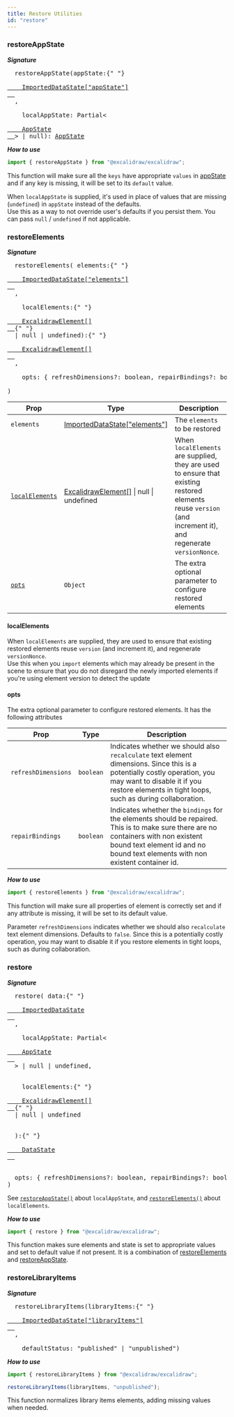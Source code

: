 ```yaml
---
title: Restore Utilities
id: "restore"
---
```


### restoreAppState

**_Signature_**

<pre>
  restoreAppState(appState:{" "}
  <a href="https://github.com/excalidraw/excalidraw/blob/master/src/data/types.ts#L34">
    ImportedDataState["appState"]
  </a>
  ,<br />
  &nbsp; localAppState: Partial&lt;
  <a href="https://github.com/excalidraw/excalidraw/blob/master/src/types.ts#L95">
    AppState
  </a>> | null): <a href="https://github.com/excalidraw/excalidraw/blob/master/src/types.ts#L95">AppState</a>
</pre>

**_How to use_**

```js
import { restoreAppState } from "@excalidraw/excalidraw";
```

This function will make sure all the `keys` have appropriate `values` in [appState](https://github.com/excalidraw/excalidraw/blob/master/src/types.ts#L95) and if any key is missing, it will be set to its `default` value.

When `localAppState` is supplied, it's used in place of values that are missing (`undefined`) in `appState` instead of the defaults.  
Use this as a way to not override user's defaults if you persist them. You can pass `null` / `undefined` if not applicable.

### restoreElements

**_Signature_**

<pre>
  restoreElements( elements:{" "}
  <a href="https://github.com/excalidraw/excalidraw/blob/master/src/element/types.ts#L114">
    ImportedDataState["elements"]
  </a>
  ,<br />
  &nbsp; localElements:{" "}
  <a href="https://github.com/excalidraw/excalidraw/blob/master/src/element/types.ts#L114">
    ExcalidrawElement[]
  </a>{" "}
  | null | undefined):{" "}
  <a href="https://github.com/excalidraw/excalidraw/blob/master/src/element/types.ts#L114">
    ExcalidrawElement[]
  </a>
  ,<br />
  &nbsp; opts: &#123; refreshDimensions?: boolean, repairBindings?: boolean }
  <br />)
</pre>

| Prop | Type | Description |
| --- | --- | --- |
| `elements` | <a href="https://github.com/excalidraw/excalidraw/blob/master/src/element/types.ts#L114">ImportedDataState["elements"]</a> | The `elements` to be restored |
| [`localElements`](#localelements) | <a href="https://github.com/excalidraw/excalidraw/blob/master/src/element/types.ts#L114">ExcalidrawElement[]</a> &#124; null &#124; undefined | When `localElements` are supplied, they are used to ensure that existing restored elements reuse `version` (and increment it), and regenerate `versionNonce`. |
| [`opts`](#opts) | `Object` | The extra optional parameter to configure restored elements |

#### localElements

When `localElements` are supplied, they are used to ensure that existing restored elements reuse `version` (and increment it), and regenerate `versionNonce`.  
Use this when you `import` elements which may already be present in the scene to ensure that you do not disregard the newly imported elements if you're using element version to detect the update

#### opts

The extra optional parameter to configure restored elements. It has the following attributes

| Prop | Type | Description |
| --- | --- | --- |
| `refreshDimensions` | `boolean` | Indicates whether we should also `recalculate` text element dimensions. Since this is a potentially costly operation, you may want to disable it if you restore elements in tight loops, such as during collaboration. |
| `repairBindings` | `boolean` | Indicates whether the `bindings` for the elements should be repaired. This is to make sure there are no containers with non existent bound text element id and no bound text elements with non existent container id. |

**_How to use_**

```js
import { restoreElements } from "@excalidraw/excalidraw";
```

This function will make sure all properties of element is correctly set and if any attribute is missing, it will be set to its default value.

Parameter `refreshDimensions` indicates whether we should also `recalculate` text element dimensions. Defaults to `false`. Since this is a potentially costly operation, you may want to disable it if you restore elements in tight loops, such as during collaboration.

### restore

**_Signature_**

<pre>
  restore( data:{" "}
  <a href="https://github.com/excalidraw/excalidraw/blob/master/src/data/types.ts#L34">
    ImportedDataState
  </a>
  ,<br />
  &nbsp; localAppState: Partial&lt;
  <a href="https://github.com/excalidraw/excalidraw/blob/master/src/types.ts#L95">
    AppState
  </a>
  > | null | undefined,
  <br />
  &nbsp; localElements:{" "}
  <a href="https://github.com/excalidraw/excalidraw/blob/master/src/element/types.ts#L114">
    ExcalidrawElement[]
  </a>{" "}
  | null | undefined
  <br />
  ):{" "}
  <a href="https://github.com/excalidraw/excalidraw/blob/master/src/data/types.ts#L4">
    DataState
  </a>
  <br />
  opts: &#123; refreshDimensions?: boolean, repairBindings?: boolean }<br />)
</pre>

See [`restoreAppState()`](https://github.com/excalidraw/excalidraw/blob/master/src/packages/excalidraw/README.md#restoreAppState) about `localAppState`, and [`restoreElements()`](https://github.com/excalidraw/excalidraw/blob/master/src/packages/excalidraw/README.md#restoreElements) about `localElements`.

**_How to use_**

```js
import { restore } from "@excalidraw/excalidraw";
```

This function makes sure elements and state is set to appropriate values and set to default value if not present. It is a combination of [restoreElements](#restoreelements) and [restoreAppState](#restoreappstate).

### restoreLibraryItems

**_Signature_**

<pre>
  restoreLibraryItems(libraryItems:{" "}
  <a href="https://github.com/excalidraw/excalidraw/blob/master/src/data/types.ts#L34">
    ImportedDataState["libraryItems"]
  </a>
  ,<br />
  &nbsp; defaultStatus: "published" | "unpublished")
</pre>

**_How to use_**

```js
import { restoreLibraryItems } from "@excalidraw/excalidraw";

restoreLibraryItems(libraryItems, "unpublished");
```

This function normalizes library items elements, adding missing values when needed.
